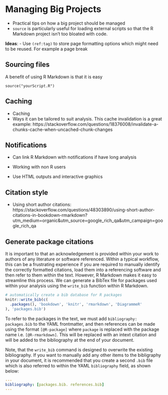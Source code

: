 # Managing Big Projects

- Practical tips on how a big project should be managed
- `source` is particularly useful for loading external scripts so that the R Markdown project isn't too bloated with code.

**Ideas**:
- Use `(ref:tag)` to store page formatting options which might need to be reused. For example a page break


## Sourcing files

A benefit of using R Markdown is that it is easy 


```
source("yourScript.R")
```


## Caching

- Caching
- Ways it can be tailored to suit analysis. This cache invalidation is a great example: https://stackoverflow.com/questions/18376008/invalidate-a-chunks-cache-when-uncached-chunk-changes


## Notifications

- Can link R Markdown with notifications if have long analysis


- Working with non R users
- Use HTML outputs and interactive graphics

## Citation style

- Using short author citations: https://stackoverflow.com/questions/48303890/using-short-author-citations-in-bookdown-rmarkdown?utm_medium=organic&utm_source=google_rich_qa&utm_campaign=google_rich_qa

## Generate package citations

<!-- TODO: May add a full example into the repository examples -->

It is important to that an acknowledgement is provided within your work to authors of any literature or software referenced. Within a typical workflow, this can be a frustrating experience if you are required to manually identify the correctly formatted citations, load them into a referencing software and then refer to them within the text. However, R Markdown makes it easy to streamline this process. We can generate a BibTex file for packages used within your analysis using the `write_bib` function within R Markdown.

```r
# automatically create a bib database for R packages
knitr::write_bib(c(
  .packages(), 'bookdown', 'knitr', 'rmarkdown', 'DiagrammeR'
), 'packages.bib')
```

To refer to the packages in the text, we must add `bibliography: packages.bib` to the YAML frontmatter, and then references can be made using the format `[@R-package]` where `package` is replaced with the package name i.e. `[@R-rmarkdown]`. This will be replaced with an intext citation and will be added to the bibliography at the end of your document.

Note, that the `write_bib` command is designed to overwrite the existing bibliography. If you want to manually add any other items to the bibligraphy in your document, it is recommended that you create a second `.bib` file which is also referred to within the YAML `bibliography` field, as shown below:

```yaml
---
bibliography: [packages.bib. references.bib]
---
```








